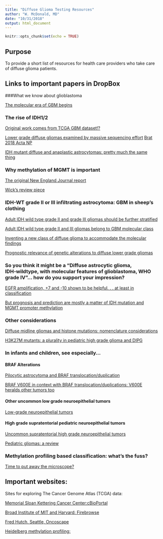 ```yaml
---
title: "Diffuse Glioma Testing Resources"
author: "W. McDonald, MD"
date: "10/31/2018"
output: html_document
---
```


```r
knitr::opts_chunk$set(echo = TRUE)
```

## Purpose

To provide a short list of resources for health care providers who take care of diffuse glioma patients.

## Links to important papers in DropBox

###What we know about glioblastoma

[The molecular era of GBM begins](https://www.dropbox.com/s/j0g6w0l5a2kvsce/_ParsonsScience2008.pdf?dl=0)

### The rise of IDH1/2
[Original work comes from TCGA GBM dataset!?](https://www.dropbox.com/s/w9vnuvhse0wcujb/_YanNEJM2009.pdf?dl=0)

[Lower grade diffuse gliomas examined by massive sequencing effort](https://www.dropbox.com/s/wk0p2mhb9yol7ox/_Brat_NEJM2015.pdf?dl=0) 
[Brat 2018 Acta NP](https://www.dropbox.com/s/u9pewa9gnxaheug/_Brat2018_Article_CIMPACT-NOWUpdate3Recommended.pdf?dl=0)  

[IDH mutant diffuse and anaplastic astrocytomas: pretty much the same thing](https://www.dropbox.com/s/ijmlhvj8om4cqg0/_ReussActaNP2015.pdf?dl=0)

### Why methylation of MGMT is important 
[The original New England Journal report](https://www.dropbox.com/s/paqv9ey72y3u0ih/_HegiMGMT_GBM_NEJM2005.pdf?dl=0)

[Wick's review piece](https://www.dropbox.com/s/gmhh05iuxrwafnu/_Wick2014NatRevNeurol.pdf?dl=0) 
   
### IDH-WT grade II or III infiltrating astrocytoma: GBM in sheep's clothing

[Adult IDH wild type grade II and grade III gliomas should be further stratified](https://www.dropbox.com/s/6slfkwv1d5wv40q/_AibaidulaNeuroOncol2017.pdf?dl=0)

[Adult IDH wild type grade II and III gliomas belong to GBM molecular class](https://www.dropbox.com/s/wlp06zz1l7tkbw5/_ReussActaNP2015.407.pdf?dl=0)

[Inventing a new class of diffuse glioma to accommodate the molecular findings](https://www.dropbox.com/s/u9pewa9gnxaheug/_Brat2018_Article_CIMPACT-NOWUpdate3Recommended.pdf?dl=0) 

[Prognostic relevance of genetic alterations to diffuse lower grade gliomas](https://www.dropbox.com/s/t7pjpnrrkflyd0m/_AokiNeuroOncol2018.pdf?dl=0)

### So you think it might be a "Diffuse astrocytic glioma, IDH‑wildtype, with molecular features of glioblastoma, WHO grade IV"... how do you support your impression?

[EGFR amplification, +7 and -10 shown to be helpful. . . at least in classification](https://www.dropbox.com/s/6bol1opw2kae2st/_StichelActaNP2018.pdf?dl=0)

[But prognosis and prediction are mostly a matter of IDH mutation and MGMT promoter methylation](https://www.dropbox.com/s/rm5aycdeq0zj752/_Collins-2014.pdf?dl=0) 
   
### Other considerations 
[Diffuse midline gliomas and histone mutations: nomenclature considerations](https://www.dropbox.com/s/tsso7m33tb787ql/_LouisActaNP2018.pdf?dl=0)

[H3K27M mutants: a plurality in pediatric high grade glioma and DIPG](https://www.dropbox.com/s/n4h1tmdu23mchdt/_MackayCancerCell2017.pdf?dl=0)

### In infants and children, see especially...  
#### BRAF Alterations
[Pilocytic astrocytoma and BRAF translocation/duplication](https://www.dropbox.com/s/zy0sxpulkt2ciea/_JonesCancerRes2008.pdf?dl=0)

[BRAF V600E in context with BRAF translocation/duplications: V600E heralds other tumors too](https://www.dropbox.com/s/jfbzo1qdgeo90t0/_HorbinskiJNEN2013.pdf?dl=0)

#### Other uncommon low grade neuroepithelial tumors

[Low-grade neuroepithelial tumors](https://www.dropbox.com/s/vxdbeewo4pmaqj6/_QaddoumiActaNP2016.pdf?dl=0)

#### High grade supratentorial pediatric neuroepithelial tumors
[Uncommon supratentorial high grade neuroepithelial tumors](https://www.dropbox.com/s/zkled131o69t933/_SturmCell2016.pdf?dl=0)

[Pediatric gliomas: a review](https://www.dropbox.com/s/6egdn5f1iqt8a6u/_SturmJCO2017.pdf?dl=0)
   
### Methylation profiling based classification: what's the fuss?

[Time to put away the microscope?](https://www.dropbox.com/s/39cbhe7dkkac5tq/_CapperNature2018.pdf?dl=0)

## Important websites:
Sites for exploring The Cancer Genome Atlas (TCGA) data:

[Memorial Sloan Kettering Cancer Center:cBioPortal](http://www.cbioportal.org)

[Broad Institute of MIT and Harvard: Firebrowse](http://firebrowse.org)

[Fred Hutch, Seattle, Oncoscape](https://oncoscape.v3.sttrcancer.org)

[Heidelberg methylation profiling:](https://www.molecularneuropathology.org/mnp)

